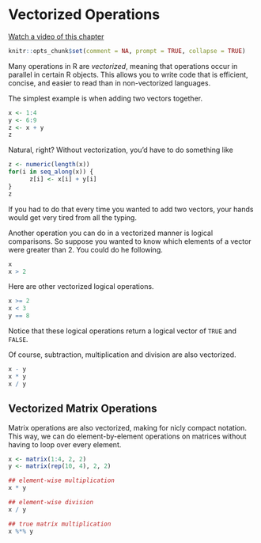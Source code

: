 # Vectorized Operations

[Watch a video of this chapter](https://youtu.be/YH3qtw7mTyA)

```r
knitr::opts_chunk$set(comment = NA, prompt = TRUE, collapse = TRUE)
```

Many operations in R are _vectorized_, meaning that operations occur
in parallel in certain R objects. This allows you to write code that
is efficient, concise, and easier to read than in non-vectorized
languages.

The simplest example is when adding two vectors together.

```r
x <- 1:4
y <- 6:9 
z <- x + y
z
```

Natural, right? Without vectorization, you'd have to do something like

```r
z <- numeric(length(x))
for(i in seq_along(x)) {
      z[i] <- x[i] + y[i]
}
z
```

If you had to do that every time you wanted to add two vectors, your
hands would get very tired from all the typing.

Another operation you can do in a vectorized manner is logical
comparisons. So suppose you wanted to know which elements of a vector
were greater than 2. You could do he following.

```r
x
x > 2
```

Here are other vectorized logical operations.

```r
x >= 2
x < 3
y == 8
```

Notice that these logical operations return a logical vector of `TRUE`
and `FALSE`.


Of course, subtraction, multiplication and division are also vectorized.

```r
x - y
x * y
x / y
```

## Vectorized Matrix Operations

Matrix operations are also vectorized, making for nicly compact
notation. This way, we can do element-by-element operations on
matrices without having to loop over every element.

```r
x <- matrix(1:4, 2, 2)
y <- matrix(rep(10, 4), 2, 2)

## element-wise multiplication
x * y       

## element-wise division
x / y       

## true matrix multiplication
x %*% y     
```


